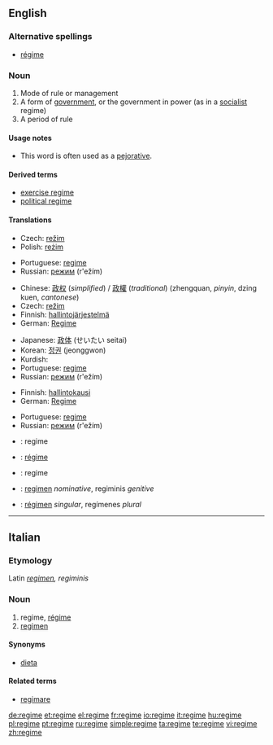 {{also|Regime}}
==English==
{{wikipedia}}

===Alternative spellings===
* [[régime]]

===Noun===
{{en-noun}}

# Mode of rule or management
# A form of [[government]], or the government in power (as in a [[socialist]] regime)
# A period of rule

====Usage notes====
* This word is often used as a [[pejorative]].

====Derived terms====
* [[exercise regime]]
* [[political regime]]

====Translations====
{{trans-top|mode of rule or management}}
* Czech: [[režim]] {{m}}
* Polish: [[reżim]] {{m}}
{{trans-mid}}
* Portuguese: [[regime]] {{m}}
* Russian: [[режим]] (r'ežím) {{m}}
{{trans-bottom}}

{{trans-top|form of government}}
* Chinese: [[政权]] (''simplified'') / [[政權]] (''traditional'') (zhengquan, ''pinyin'', dzing kuen, ''cantonese'')
* Czech: [[režim]] {{m}}
* Finnish: [[hallintojärjestelmä]]
* German: [[Regime]] {{n}}
{{trans-mid}}
* Japanese: [[政体]] (せいたい seitai)
* Korean: [[정권]] (jeonggwon)
* Kurdish: {{KUchar|[[ڕژێم]]}}
* Portuguese: [[regime]] {{m}}
* Russian: [[режим]] (r'ežím) {{m}}
{{trans-bottom}}

{{trans-top|period of rule}}
* Finnish: [[hallintokausi]]
* German: [[Regime]] {{n}}
{{trans-mid}}
* Portuguese: [[regime]] {{m}}
* Russian: [[режим]] (r'ežím) {{m}}
{{trans-bottom}}

{{checktrans-top}}
* {{ttbc|Dutch}}: regime
* {{ttbc|French}}: [[régime]]
* {{ttbc|Italian}}: regime
{{trans-mid}}
* {{ttbc|Latin}}: [[regimen]] ''nominative'', regiminis ''genitive''
* {{ttbc|Spanish}}: [[régimen]] ''singular'', regímenes ''plural''
{{trans-bottom}}

----

==Italian==

===Etymology===
Latin ''[[regimen]], regiminis''

===Noun===
{{it-noun|regim|m|e|i}}

# regime, [[régime]]
# [[regimen]]

====Synonyms====
* [[dieta]]

====Related terms====
* [[regimare]]

[[de:regime]]
[[et:regime]]
[[el:regime]]
[[fr:regime]]
[[io:regime]]
[[it:regime]]
[[hu:regime]]
[[pl:regime]]
[[pt:regime]]
[[ru:regime]]
[[simple:regime]]
[[ta:regime]]
[[te:regime]]
[[vi:regime]]
[[zh:regime]]